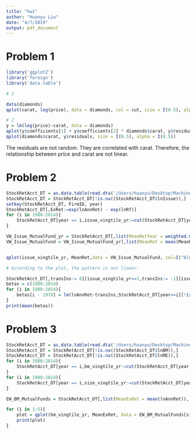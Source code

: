```yaml
---
title: "hw1"
author: "Huanyu Liu"
date: "4/7/2019"
output: pdf_document
---
```


# Problem 1

```r
library('ggplot2')
library('foreign')
library('data.table')

# 1

data(diamonds)
qplot(carat, log(price), data = diamonds, col = cut, size = I(0.5), alpha = I(0.5))

# 2
y = lm(log(price)~carat, data = diamonds)
qplot(y$coefficients[1] + y$coefficients[2] * diamonds$carat, y$residuals, size = I(0.5), alpha = I(0.5))
qplot(diamonds$carat, y$residuals, size = I(0.5), alpha = I(0.5))
```  
  
The residuals are not random. They are correlated with carat. Therefore, the relationship between price and carat are not linear.  


# Problem 2
```r
StockRetAcct_DT = as.data.table(read.dta('/Users/huanyu/Desktop/MachineLearning431/hw1/StockRetAcct_insample.dta'))
StockRetAcct_DT = StockRetAcct_DT[!is.na((StockRetAcct_DT$lnIssue)),]
setkey(StockRetAcct_DT, FirmID, year)
StockRetAcct_DT[,ExRet:=exp(lnAnnRet) - exp(lnRf)]
for (i in 1980:2014){
    StockRetAcct_DT[year == i,issue_vingtile_yr:=cut(StockRetAcct_DT[year == i,]$lnIssue,breaks=quantile(StockRetAcct_DT[year == i,]$lnIssue,probs=c(0:10)/10,na.rm=TRUE), include.lowest=TRUE, labels=FALSE)]  
}

VW_Issue_MutualFund_yr = StockRetAcct_DT[,list(MeanRetYear = weighted.mean(lnAnnRet, MEwt)), by = list(issue_vingtile_yr, year)]
VW_Issue_MutualFund = VW_Issue_MutualFund_yr[,list(MeanRet = mean(MeanRetYear)), by = issue_vingtile_yr]


qplot(issue_vingtile_yr, MeanRet,data = VW_Issue_MutualFund, col=I("blue"), na.rm = TRUE, main = "Log Issue vs. Average Returns") + geom_smooth(method = "lm", col=I("red"))

# According to the plot, the pattern is not linear.

StockRetAcct_DT[,transIns:= 0][issue_vingtile_yr==1,transIns:= -1][issue_vingtile_yr==10,transIns:= 1][is.na(issue_vingtile_yr), transIns:= NA]
betas = c(1980:2014)
for (i in 1980:2014){
    betas[i - 1979] = lm(lnAnnRet~transIns,StockRetAcct_DT[year==i][!is.na(transIns)])$coefficients[2]
}
print(mean(betas))
```

# Problem 3

```r
StockRetAcct_DT = as.data.table(read.dta('/Users/huanyu/Desktop/MachineLearning431/hw1/StockRetAcct_insample.dta'))
StockRetAcct_DT = StockRetAcct_DT[!is.na((StockRetAcct_DT$lnBM)),]
StockRetAcct_DT = StockRetAcct_DT[!is.na((StockRetAcct_DT$lnME)),]
for (i in 1980:2014){
    StockRetAcct_DT[year == i,bm_vingtile_yr:=cut(StockRetAcct_DT[year == i,]$lnBM,breaks=quantile(StockRetAcct_DT[year == i,]$lnBM,probs=(0:5)/5,na.rm=TRUE), include.lowest=TRUE, labels=FALSE)]
}
for (i in 1980:2014){
    StockRetAcct_DT[year == i,size_vingtile_yr:=cut(StockRetAcct_DT[year == i,]$lnME,breaks=quantile(StockRetAcct_DT[year == i,]$lnME,probs = (0:5)/5,na.rm=TRUE), include.lowest=TRUE, labels=FALSE)]
}

EW_BM_MutualFunds = StockRetAcct_DT[,list(MeanExRet = mean(lnAnnRet)), by = list(bm_vingtile_yr, size_vingtile_yr)]

for (i in 1:5){
    plot = qplot(bm_vingtile_yr, MeanExRet, data = EW_BM_MutualFunds[size_vingtile_yr == i], col=I("blue"), na.rm = TRUE,main = paste0("Size ", i ,", Return vs Book-to-Market")) + geom_smooth(method = "lm", col=I("red"))
    print(plot)
}

```